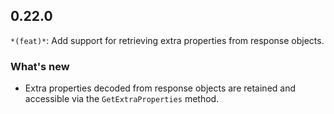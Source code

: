## 0.22.0
`*(feat)*`: Add support for retrieving extra properties from response objects.

### What's new
- Extra properties decoded from response objects are retained and accessible via the `GetExtraProperties` method.

